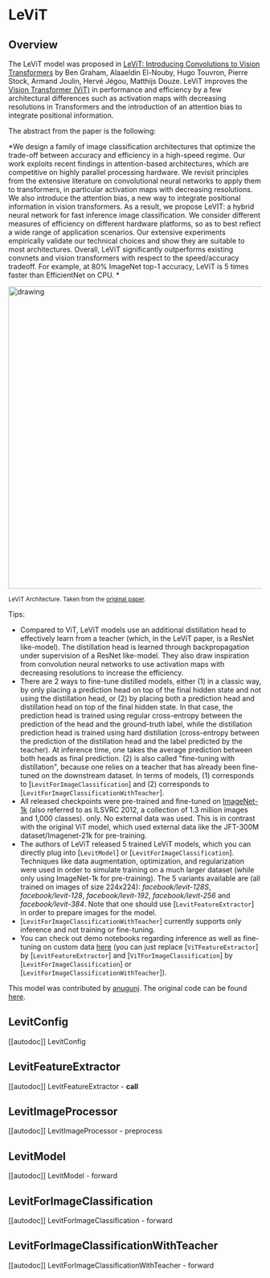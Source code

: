 <!--Copyright 2022 The HuggingFace Team. All rights reserved.

Licensed under the Apache License, Version 2.0 (the "License"); you may not use this file except in compliance with
the License. You may obtain a copy of the License at

http://www.apache.org/licenses/LICENSE-2.0

Unless required by applicable law or agreed to in writing, software distributed under the License is distributed on
an "AS IS" BASIS, WITHOUT WARRANTIES OR CONDITIONS OF ANY KIND, either express or implied. See the License for the
specific language governing permissions and limitations under the License.
-->

# LeViT

## Overview

The LeViT model was proposed in [LeViT: Introducing Convolutions to Vision Transformers](https://arxiv.org/abs/2104.01136) by Ben Graham, Alaaeldin El-Nouby, Hugo Touvron, Pierre Stock, Armand Joulin, Hervé Jégou, Matthijs Douze. LeViT improves the [Vision Transformer (ViT)](vit) in performance and efficiency by a few architectural differences such as activation maps with decreasing resolutions in Transformers and the introduction of an attention bias to integrate positional information.

The abstract from the paper is the following:

*We design a family of image classification architectures that optimize the trade-off between accuracy
and efficiency in a high-speed regime. Our work exploits recent findings in attention-based architectures,
which are competitive on highly parallel processing hardware. We revisit principles from the extensive
literature on convolutional neural networks to apply them to transformers, in particular activation maps
with decreasing resolutions. We also introduce the attention bias, a new way to integrate positional information
in vision transformers. As a result, we propose LeVIT: a hybrid neural network for fast inference image classification.
We consider different measures of efficiency on different hardware platforms, so as to best reflect a wide range of
application scenarios. Our extensive experiments empirically validate our technical choices and show they are suitable
to most architectures. Overall, LeViT significantly outperforms existing convnets and vision transformers with respect
to the speed/accuracy tradeoff. For example, at 80% ImageNet top-1 accuracy, LeViT is 5 times faster than EfficientNet on CPU. *

<img src="https://huggingface.co/datasets/huggingface/documentation-images/resolve/main/levit_architecture.png"
alt="drawing" width="600"/>

<small> LeViT Architecture. Taken from the <a href="https://arxiv.org/abs/2104.01136">original paper</a>.</small>

Tips:

- Compared to ViT, LeViT models use an additional distillation head to effectively learn from a teacher (which, in the LeViT paper, is a ResNet like-model). The distillation head is learned through backpropagation under supervision of a ResNet like-model. They also draw inspiration from convolution neural networks to use activation maps with decreasing resolutions to increase the efficiency.
- There are 2 ways to fine-tune distilled models, either (1) in a classic way, by only placing a prediction head on top
  of the final hidden state and not using the distillation head, or (2) by placing both a prediction head and distillation
  head on top of the final hidden state. In that case, the prediction head is trained using regular cross-entropy between
  the prediction of the head and the ground-truth label, while the distillation prediction head is trained using hard distillation
  (cross-entropy between the prediction of the distillation head and the label predicted by the teacher). At inference time,
  one takes the average prediction between both heads as final prediction. (2) is also called "fine-tuning with distillation",
  because one relies on a teacher that has already been fine-tuned on the downstream dataset. In terms of models, (1) corresponds
  to [`LevitForImageClassification`] and (2) corresponds to [`LevitForImageClassificationWithTeacher`].
- All released checkpoints were pre-trained and fine-tuned on  [ImageNet-1k](https://huggingface.co/datasets/imagenet-1k)
  (also referred to as ILSVRC 2012, a collection of 1.3 million images and 1,000 classes). only. No external data was used. This is in
  contrast with the original ViT model, which used external data like the JFT-300M dataset/Imagenet-21k for
  pre-training.
- The authors of LeViT released 5 trained LeViT models, which you can directly plug into [`LevitModel`] or [`LevitForImageClassification`].
  Techniques like data augmentation, optimization, and regularization were used in order to simulate training on a much larger dataset
  (while only using ImageNet-1k for pre-training). The 5 variants available are (all trained on images of size 224x224):
  *facebook/levit-128S*, *facebook/levit-128*, *facebook/levit-192*, *facebook/levit-256* and
  *facebook/levit-384*. Note that one should use [`LevitFeatureExtractor`] in order to
  prepare images for the model.
- [`LevitForImageClassificationWithTeacher`] currently supports only inference and not training or fine-tuning.
- You can check out demo notebooks regarding inference as well as fine-tuning on custom data [here](https://github.com/NielsRogge/Transformers-Tutorials/tree/master/VisionTransformer)
  (you can just replace [`ViTFeatureExtractor`] by [`LevitFeatureExtractor`] and [`ViTForImageClassification`] by [`LevitForImageClassification`] or [`LevitForImageClassificationWithTeacher`]).

This model was contributed by [anugunj](https://huggingface.co/anugunj). The original code can be found [here](https://github.com/facebookresearch/LeViT).


## LevitConfig

[[autodoc]] LevitConfig

## LevitFeatureExtractor

[[autodoc]] LevitFeatureExtractor
    - __call__

## LevitImageProcessor

  [[autodoc]] LevitImageProcessor
    - preprocess


## LevitModel

[[autodoc]] LevitModel
    - forward

## LevitForImageClassification

[[autodoc]] LevitForImageClassification
    - forward

## LevitForImageClassificationWithTeacher

[[autodoc]] LevitForImageClassificationWithTeacher
    - forward
